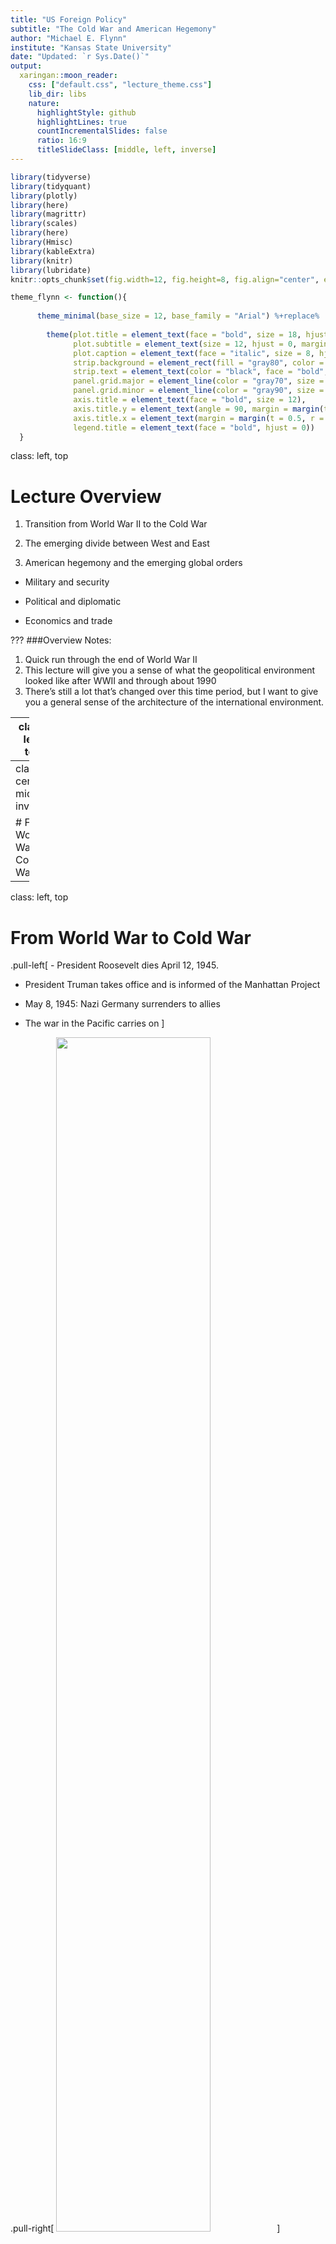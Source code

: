---
title: "US Foreign Policy"
subtitle: "The Cold War and American Hegemony"
author: "Michael E. Flynn"
institute: "Kansas State University"
date: "Updated: `r Sys.Date()`"
output: 
  xaringan::moon_reader:
    css: ["default.css", "lecture_theme.css"]
    lib_dir: libs
    nature:
      highlightStyle: github
      highlightLines: true
      countIncrementalSlides: false
      ratio: 16:9
      titleSlideClass: [middle, left, inverse]
---
```{r include = FALSE, echo = FALSE}
library(tidyverse)
library(tidyquant)
library(plotly)
library(here)
library(magrittr)
library(scales)
library(here)
library(Hmisc)
library(kableExtra)
library(knitr)
library(lubridate)
knitr::opts_chunk$set(fig.width=12, fig.height=8, fig.align="center", echo=FALSE, warning=FALSE, error=FALSE, message=FALSE, dpi=400) 

theme_flynn <- function(){ 
  
      theme_minimal(base_size = 12, base_family = "Arial") %+replace% 
        
        theme(plot.title = element_text(face = "bold", size = 18, hjust = 0, margin = margin(t = 0, b = 0.3, l = 0, r = 0, unit = "cm")),
              plot.subtitle = element_text(size = 12, hjust = 0, margin = margin(t = 0, b = 0.3, l = 0, r = 0, unit = "cm")),
              plot.caption = element_text(face = "italic", size = 8, hjust = 1, margin = margin(t = 0.2, unit = "cm")),
              strip.background = element_rect(fill = "gray80", color = "black"),
              strip.text = element_text(color = "black", face = "bold", margin = margin(t = 0.2, b = 0.2, l = 0.2, r = 0.2, unit = "cm")),
              panel.grid.major = element_line(color = "gray70", size = 0.15),
              panel.grid.minor = element_line(color = "gray90", size = 0.1),
              axis.title = element_text(face = "bold", size = 12),
              axis.title.y = element_text(angle = 90, margin = margin(t = 0, r = 0.5, b = 0, l = 0, unit = "cm")),
              axis.title.x = element_text(margin = margin(t = 0.5, r = 0, b = 0, l = 0, unit = "cm")),
              legend.title = element_text(face = "bold", hjust = 0))
  }
```

class: left, top

# Lecture Overview

1. Transition from World War II to the Cold War 

2. The emerging divide between West and East

3. American hegemony and the emerging global orders

  - Military and security
  
  - Political and diplomatic
  
  - Economics and trade
  
  
???
###Overview Notes:

1. Quick run through the end of World War II
2. This lecture will give you a sense of what the geopolitical environment looked like after WWII and through about 1990
3. There's still a lot that's changed over this time period, but I want to give you a general sense of the architecture of the international environment. 
  
  
  


---
class: left, top

# Key Questions

1. How did the events of the late 19th and early 20th centuries shape the development of the Cold War?

2. Who were some of the key players involved in shaping US foreign policy during the early Cold War years?

3. What were the key features of the US-led global order that emerges after Wolrd War II?



---
class: center, middle, inverse

# From World War to Cold War


---
class: left, top

# From World War to Cold War


.pull-left[
- President Roosevelt dies April 12, 1945. 

- President Truman takes office and is informed of the Manhattan Project

- May 8, 1945: Nazi Germany surrenders to allies

- The war in the Pacific carries on
]

.pull-right[
<img src="../images/franklin-roosevelt.jpg" style="width:70%;">
]



???

# Background

- Truman didn't know about Manhattan Project. Had several run-ins with Secretary of War Henry Stimson when he was in the Senate. Truman was trying to hunt down wasteful programs.




---
class: left, top

# From World War to Cold War

### Japan and the atomic bomb

- Invasion?

- Demonstration?

- Bombing?


???

# Background
- Many argued invasion would be too costly.
- Debate over how best to end war. Three options presented.
- Arsenal initially limited, so demonstration would waste a valuable weapon.
- Also a risk it wouldn't work if demonstrated.
- The decision to use the bomb not just about US and Japan. Also motivated by USSR. US wanted to end the war quickly to avoid Soviet interference in Pacic.




---
class: left, top

# From World War to Cold War

.pull-left[
Henry Stimson

- Secretary of War under Roosevelt and Truman

- Opposes calls for demonstration of atomic weapons

- Influential in selecting targets
]


.pull-right[
<img src="../images/henry-stimson-old.jpg" style="width:70%">
]

???

### Stimson Background
- Previously served as Secretary of War under Howard Taft, and Secretary of State under Herbert Hoover
- Governor-General of Philippines
- Highly influential in shaping US policy during WWII
- Specifically advocated for using nuclear weapons, but opposed targeting sites that were culturally significant. Got Kyoto knocked off the list of potential targets.
- Also suggested sharing nuclear technology with USSR as a means of deating post-war tensions.




---
class: left, top

### From World War to Cold War

.pull-left[
Decision is made to use the bombs

 - Hiroshima bombed on August 6, 1945

- Nagasaki bombed on August 9, 1945

- Japan surrenders on August 14, 1945

To right: Replica of “Fat Man”, bomb dropped on Nagasaki
]

.pull-right[
<img src="../images/fat-man.jpg">
]

???

### Info on bomb's  use
- US Policymakers knew how destructive the bomb could/would be. 
- Didn't fully understand all of the implications re radioactive fallout.



---
class: middle, center, inverse

# The Emerging Divide



---
class: left, top

# The Emerging Divide

Tensions between the US and USSR go back long before World War II

- Longstanding ideological opposition to communism

- Soviet skepticism of Western intensions during war (the second front)

- Soviets want secure borders in Europe

???

### US long opposed to communism.
- Long history of government action against communists domestically
- US troops invaded Russia and attempted to reverse the Russian Revolution in 1917
- The second front. Soviets thought US and UK would wait and let USSR and Germany bleed to death.
- Tehran conference: Soviets long pushed for second front to take pressure off them in East. They agree to press Germans to take pressure off Allied campaign in France.
- Soviets also occupying territory in the East as they move into Germany. Incredibly brutal. Dan Carlin's Hardcore History podcast has good info on this. Lots of murder and rape.
- 1939 Nazi-Soviet Pact/Molotov-Ribbentrop Pact: Germany and USSR divvy up Eastern Europe.
- 1944 Warsaw uprising. Soviets out outskirts of town but let Germans massacre
Poles.




---
class: left, top

# The Emerging Divide

Key post-war events

- Soviets absorb occupied territories, which become the Warsaw Pact States

- British begin cutting aid to Greece and Turkey in 1946

- Soviets making claims on territory in Iran and Turkey

???

### Soviets occupy territory and solidify control.
- British secretly announces to the US in 1946 that it an no longer sustain aid to Greece and Turkey. Greece is currently fghting a civil war, with communist forces on one side.
- Greece holds cultural signifcance to US
- Stalin also attempting to bully US into making concessions in Iran and Turkey. 
- Stalin wants oil concessions and access to warm water ports.
- Iran issue taken to Security Council in 1946. The first serious issue brought before the body. Stalin eventually withdrew.




---
class: center, middle

<img src="../images/percentages-agreement.png" style="width:35%;">


???

### Percentages Agreement
- Fourth Moscow Conference of 1944
- Text: Romania, Greece, Yugoslavia, Hungary, Bulgaria
- Roosevelt's representative not included in these meetings between Churchill and Stalin. FDR protests.
- Churchill demands British sphere in Greece. This comes back to bite them in 1947 when they can no longer support Greeks.





---
class: center, middle

<img src="../images/occupied-germany-map.png" style="width:45%;">

???

### Shows allied occupation zones
- Cream areas are annexed by Poland and USSR, respectively.
- Cream area to left was effectively control by France (Saar Protectorate) but was reintegrated into Germany in 1957.






---
class: left, top

# The Emerging Divide 

.pull-left[
The Truman Doctrine

- First outlined in President Truman’s March 1947 speech before Congress

- Promises to support free peoples resisting tyrannical governments

- Also lays foundations for foreign aid programs by calling for assistance to Greece and Turkey

- To right: President Harry Truman
]

.pull-right[
<img src="../images/harry-truman.jpg" style="width:63%; right:-70px;">
]


???
### Truman Doctrine
- Direct reaction to events in Greece and Turkey
- FDR seemed more optimistic regarding cooperation with Russa. Truman more skeptical.
- "Must be the policy of the United States to support free peoples who are resisting
attempted subjugation by armed minorities or by outside pressures...We must
assist free peoples to work out their own destinies in their own way. (as quoted
in Gaddis 2007, 31)"
- Lays the foundations for economic and military aid programs, which haven't existed before.





---
class: left, top

# The Emerging Divide

.pull-left[
The Marshall Plan

- General George Marshall, Secretary of State under President Truman

- June 1947: Delivered Harvard’s commencement speech. The “opening shot” of the Marshall Plan

- Catalyst for what would become the Organization for Economic Cooperation and Development (OECD)

- To right: General George C. Marshall
]


.pull-right[
<img src="../images/george-marshall.jpeg" style="width:58%; right:-60px; top:-50px;">
]

???
### Marshall Plan
- Builds off of the Truman doctrine
- Europe's economy is in ruins. Hunger and poverty viewed as greater threats than
direct Soviet intervention.
- Calls for massive economic assistance to help rebuild Europe (European Recovery
Program).
- Excerpt from Marshall's speech: "Aside from the demoralizing effect on the world
at large and the possibilities of disturbances arising as a result of the desperation
of the people concerned, the consequences to the economy of the United States
should be apparent to all. It is logical that the United States should do whatever
it is able to do to assist in the return of normal economic health in the world,
without which there can be no political stability and no assured peace. Our policy
is directed not against any country or doctrine but against hunger, poverty, desperation and chaos. Its purpose should be the revival of a working economy in the
world so as to permit the emergence of political and social conditions in which free
institutions can exist. Such assistance, I am convinced, must not be on a piece-
meal basis as various crises develop. Any assistance that this Government may
render in the future should provide a cure rather than a mere palliative. Any government that is willing to assist in the task of recovery will find full co-operation
I am sure, on the part of the United States Government. Any government which
maneuvers to block the recovery of other countries cannot expect help from us.
Furthermore, governments, political parties, or groups which seek to perpetuate
human misery in order to profit therefrom politically or otherwise will encounter
the opposition of the United States." OECD Marshall Plan Speech.
- Soviets invited to partake. They refused.







---
class: left, top

# The Emerging Divide

.pull-left[
George F. Kennan

- Director of Policy Planning, US State Department, Ambassador to the USSR

- Father of containment doctrine

- Author of the “Long Telegram” and the infamous “X Article” in Foreign Affairs

- Emphasis on non-military resistance to Soviet expansion
]

.pull-right[
<img src="../images/george-kennan.jpg" style="width:60%; right:-60px;">
]


???
### George Kennan
- Kennan had been a foreign service officer for years.
- In 1946---Long telegram was about 8,000 words. Ridiculous considering model of
telegraphic delivery.
- Early skeptic of the US' ability to cooperate with the Soviets
- Containment emphasized less militarized resistance to USSR.
- Kennan argued that Soviet rulers justified their rule on the idea that the West
was trying to destroy the USSR/Russian people. The use of military force to
counter them would only play into their narrative, helping to justify the Soviet
regime's harsh domestic policies.
- Kennan opposed NATO for this reason. He believed the formation of an alliance
excluding the USSR would serve as the proof Soviet leaders needed









---
class: left, top

# The Emerging Divide

.pull-left[
Paul Nitze

- Contemporary of George Kennan

- Second Director of Policy Planning

- Primary author of NSC–68

- Supported a more militant version of Kennan’s containment strategy
]

.pull-right[
<img src="../images/paul-nitze.jpg" style="width:65%; right:-40px;">
]

???
### Paul Nitze
- One of the principal authors of NSC-68
- Set out a vision of a more militarized approach to containment
- Kennan opposed this view. 





---
class: left, top

# The Emerging Divide

Later events: 

- Communist coup in Czechoslovakia (1948)

- Yugoslav–Soviet split (1948)

- Communist victory in China (1949)

- USSR detonates atomic bomb (1949)

- Chinese-Soviet Alliance (1950)

- Korean War (1950–1953)

- Communist parties gain strength in Europe after WWII


???
### Other events pave the way for the cold war:
- 1948: Stalin approves communist coup in Czechoslovakia. Had retained democratic government after the war. Czech foreign minister found dead on the ground.Suspicions that communists pushed him.
- 1948: Tito splits with Stalin. US begins giving aid to Tito's regime. Dean Acheson
famously says "he might be a son of a bitch, but he's our son of a bitch."
- Communist Chinese win Civil War in 1949. Nationalists retreat to Taiwan
- Chinese and Soviets form alliance in 1950. Perpetuates idea that there is a monolithic transnational communism bloc
- Korean War. Reinforced idea that USSR would use force to advance communism around the world.
- Economic devastation after WWI also leads to rise in support for communist parties. US worries that communists will gain power through legitimate electoral channels, and will be subservient to USSR.







---
class: center, middle, inverse

# American Hegemony


---
class: left, top

# American Hegemony

### What is hegemony?

--

> Hegemony is a __preponderance of global power__

???

Note that this means a hegemonic power doesn't get everything it wants. But more power helps in bargaining processes. 





---
class: left, top

# American Hegemony

US emerges from World War II with unparalleled economic and military power

Europe, not so much

US foreign policy focuses on three goals:

1. Checking Soviet expansion

2. Promoting recovery of war-torn areas

3. Promoting greater global integration


???
Goal of promoting integration is a reaction to World War I and Western liberal political thought (e.g. Adam Smith, Immanuel Kant, etc.)






---
class: center, middle

```{r dpi=400}
data <- read.csv(here("../../../Data Files/COW Data/NMC_5_0/NMC_5_0.csv")) %>% 
  subset(year == 1945 | year == 1950)

# Comparison
ggplot(data = subset(data, cinc >= 0.01), aes(x = reorder(stateabb, cinc), y = cinc, group = as.factor(year), fill = as.factor(year))) +
  geom_bar(stat = "identity", position = "dodge", color = "black", size = 0.1) +
  theme_flynn() +
  theme(text = element_text(size = 16)) +
  scale_fill_brewer(palette = "Set2") +
  labs(x = "Country",
       y = "CINC Score",
       fill = "Year",
       title = "Countries with minimum 1% CINC score",
       subtitle = "Mind the difference between absolute, relative, and latent capabilities",
       caption = "Data obtained from Correlates of War Project's National Material Capabilities data (v5.0).")

```






---
class: left, top

# American Hegemony

US embarks on a massive order-building project

- The emergent order is often referred to as a “liberal hegemonic” order, or as “liberal internationalism”

- Three central pillars

  - Security

  - Diplomacy and governance

  - Economic


???
### Initial Alternatives
- Talk about the origins of liberal here. Not liberal as in politically liberal.
- Points to classical liberalism
- Two main pillars are in economic and security affairs.
- Also talk about the idea that earlier visions of post-war environment looked different
  - FDR's Four Policemen: US, England, USSR, and China (Also members of
UN Security Council). Emphasized leadership of great powers in spheres of
influence
  - US initially opposed to greater military involvement, but the situation eventually required it, and Europeans requested it. FDR told stalin troops would
be out of Europe within 2 years.





---
class: left, top

# American Hegemony

What does a liberal internationalist/hegemonic order look like?

- It emphasized a few key concepts

- US leadership (with constraints)

- Primacy of a rules-based system of global governance

- Multilateral cooperation and in economic and security affairs


???

### Examples of US leadership and constraints
- US must abide by system it sets up
- John Ikenberry argues that the US had to constrain its behavior to enjoy the long-term benefits of the order it was building.
  - If it did whatever it wanted it would provoke a backlash and would collapse immediately.
  - Getting buy-in and legitimacy was important
- Rules-based system in contrast to pure balance of power that dominated before. Rules more formally outlined/defined.






---
class: left, top

# American Hegemony

### Security affairs:

- North Atlantic Treaty Organization (NATO)

- Central Treaty Organization (CENTO)

- United Nations (UN)

- Southeast Asia Treaty  Organization (SEATO)


???

# Note

- US leaders insisted Europeans had to take the lead in forming NATO
- US has to be asked to join partly to secure domestic support.






---
class: center, middle

<img src="../images/WORPOL3_MAP01.04.jpg" style="width:75%">




---
class: left, top

# American Hegemony

### Diplomatic affairs:

- Establish standards and principles to govern the post-War world

- Provide forum for dispute resolution between states

- Determine the fate of colonial territories and societies




---
class: left, top

# American Hegemony

### Diplomatic affairs:

- United Nations (UN)

  - International Atomic Energy Agency (IAEA)
  
  - World Health Organization
  
  - United Nations Human Rights Council

???

### Notes:

- The idea here was to establish greater coordination between countries
- Resolve problems before they emerged, and do so peacefully
- Coordinate to facilitate greater interactions in other spaces (e.g. economic)






---
class: left, top

# American Hegemony

.pull-left[
Promoting democracy

- US seeking to promote democracy abroad

- Much of this is rooted in opposition to communism

- Much of this effort conflicts with treatment of minority Americans at home

- Many fear that US efforts to promote democracy and the rule of law will be applied unevenly across the international landscape

- To right: James Byrnes, Secretary of State 1945-1947
]

.pull-right[
<img src="../images/james-byrnes.jpg" style="width:60%; left:30px;">
]



???

# Notes on Byrnes, Multilateralism, and Human Rights:

- Secretary of STate. Also a staunch segregationist.

- Brynes served in the House, Senate, and briefly as an associate justice on the US supreme court (though his tenure is the shortest on record). He played an important role in blocking anti-lynching legislation, blocking support for black colleges and universities, and also in maintaining white control over Democratic Party politics in South Carolina.

- The State Department and various US officials worried that the Untied Nations Commission on Human Rights might have the power to investigate human rights abuses within the US. Also worried that it might be able to compel the US to impose equal protections for blacks and other minority groups. Also sought to prevent the commission from having the power to investigate petitions brought by various minority groups.

- US immediately sought to weaken these institutions for fear that they would be used against the US. They also sought to limit petitions to come only from member states (i.e. not from individuals or non-governmental organizations).

- This is exactly what happened---the National Negro Congress brought a petition to the UN on June 6, 1946 that outlined the oppression of black Americans (See Anderson 2003, 80-81).




---
class: center, middle


<figure>
<img src="../images/walter-white.jpg" style="width:350px; height:425px;">
<figcaption> Walter White </figcaption>
</figure>


<figure>
<img src="../images/thurgood-marshall.jpg" style="width:350px; height:425px;">
<figcaption> Thurgood Marshall </figcaption>
</figure>


???

# Notes on NAACP

- We typically think of NAACP as a domestic civil rights organization
- Historian Carol Anderson discusses how the concept of "civil rights" grew out of an effort to avoid red-baiting. 
- The goal was initially to pursue a more general global agenda of human rights.
- Walter White and Thurgood Marshall were two leading figures in the NAACP and were closely engaged with the early formulation of US human rights policy and stance re the United Nations.





---
class: left, top

# American Hegemony


### Economic affairs:

- Promote greater economic integration among all states

- Remove barriers to trade and investment

- Reaction to interwar period and Great Depression and move to autarky 

???

# Notes on economic affairs

- Promoting greater economic integration is a reaction to the Great Depression.
- Policymakers believed that the move to autarky caused WWII.
- What do we mean? Lower tariff barriers is the big thing. Lowering taxes on imports. Think Smoot Hawley Tariff.
- Also inspired by classical liberal thinking. Roosevelt and Truman administrations are filled with people from the Northeastern business and banking sectors. They very much buy into the idea that commerce can create peace.
- They also stand to benefit economically. European economies are in ruins, and the US is the only advanced industrial economy running at full steam. They canstand to gain a lot by getting other states to lower trade barriers, thus making
US goods cheaper to buyers in other countries.
- Foreign aid viewed as an extension of the Western welfare state.







---
class: left, top

# American Hegemony

### Economic affairs:

- Bretton Woods System
  
  - General Agreement on Tariffs and Trade (GATT)

  - World Bank

  - International Monetary Fund (IMF)

???

### Early institutions

- GATT becomes TWO in 1995. Provides a forum for international trade law, tariff negotiations, and dispute resolution.
- World Bank: Originally focused on reconstruction after WWII. Later shifts to focus on development and poverty reduction. 
- IMF: Originally intended to help maintain stable exchange rates and address
balance of payments problems. US dollar was pegged to gold initially, so some
management of the monetary system was still required. Since moving off the gold
standard the IMF is not focused on debt management and balance of payments
crises. Exchange rates were fixed, but could be adjusted (See Oatley).








---
class: center, middle

```{r dpi=400}
data <- read.csv(here("../../../Data Files/COW Data/COW IGO Data/igounit_v2.3.csv")) 
data[data < 0] <- NA
data <- data %>% 
  group_by(year) %>% 
  dplyr::summarise(igocount = n_distinct(ioname))

# Annual count of IGOs
ggplot(data = data, aes(x = year, y = igocount)) +
  geom_area(fill = "deepskyblue", color = "black", size = 0.1, alpha = 0.8) +
  theme_flynn() +
  theme(text = element_text(size = 16)) +
  scale_x_continuous(breaks = seq(1815, 2010, 15), limits = c(1815, 2010)) +
  scale_y_continuous(breaks = seq(0, 350, 50)) +
  labs(x = "Year",
       y = "Count",
       title = "Number of Intergovernmental Organizations, 1815-2005",
       subtitle = "World War II represents an inflection point",
       caption = "Data obtained from Correlates of War Project's IGO data (v2.3)")
```

???

### Note:

- Growth of IGOs also reflects growing interest in global governance
- US participation in multilateral treaties also grows steadily over time, but really takes off in mid-20th century.










---
class: left, top

# American Hegemony

What does all this mean for US foreign policy?

--

Big changes, that’s what!

--

- US forges a series of long-term military alliances
- New economic and military aid programs
- Building up a nuclear arsenal
- Maintaining long-term overseas military deployments
- Maintaining high levels of military spending
- Using military force abroad with greater regularity and intensity
- Focus on political demands from less developed countries
- Economic and monetary policies more tightly entwined with rest of the world
- Policy goals require greater international coordination (i.e. multilateralism)
- Greater attention on disparities between US domestic policies and foreign policies


???

### World is more complicated

- The US is in a position to manage many, many more relationships than in the past, and those issues are increasingly technical in nature (e.g. trade, nuclear weapons, etc.)

- The issue of race relations in the US was a major focus in the lead up to the conferences laying out the United Nations

- Domestic groups used foreign policy statements and international institutions to call attention to domestic injustices

- International actors pointed to US domestic problems with race to undermine its rhetoric for justice, equality, and democracy abroad.



---
class: center, middle

```{r dpi=400}
data <- read.csv(here("../../../Data Files/ATOP V4.0 Data (csv)/atop4_0ddyr.csv")) %>% 
  subset(stateA == 2 & defense == 1) %>% 
  group_by(year) %>% 
  summarise(allies = n_distinct(stateB))

combined <- tibble(year = seq(1815, 2016)) %>% 
  left_join(data) %>% 
  mutate(allies = ifelse(is.na(allies), 0, allies)) 


# US allies over time
ggplot(data = combined, aes(x = year, y = allies)) +
  geom_line() +
  theme_flynn() +
  theme(text = element_text(size = 16)) +
  scale_x_continuous(breaks = seq(1815, 2016, 20)) +
  scale_y_continuous(breaks = seq(0, 70, 10), limits = c(0, 70)) +
  labs(x = "Year",
       y = "Count",
       title = "US defense pacts over time, 1815-2016",
       subtitle = "World War II and the Cold War mark an important turning point",
       caption = "Data obtained from the Alliance Treaty Obligations and Provisions Data, (v4.0)")
  

```



---
class: center, middle

```{r dpi=400}
milper <- read.csv(here("../../../Data Files/COW Data/NMC_5_0/NMC_5_0.csv"))  %>% 
  subset(ccode == 2) %>% 
  mutate(milper.per = milper / tpop)
  
# US military personnel as percent of population
p2 <- ggplot(data = milper, aes(x = year, y = milper.per)) +
  geom_area(fill = "deepskyblue", color = "black") +
  theme_flynn() +
  theme(text = element_text(size = 16)) +
  scale_x_continuous(breaks = seq(1815, 2015, 20)) +
  scale_y_continuous(breaks = seq(0, 0.10, 0.02), limits = c(0, 0.10), labels = percent) +
  labs(x = "Year",
       y = "",
       title = "Military personnel as percentage of total population, 1815-2015",
       subtitle = "Historically the US military has been very small, until the Cold War",
       caption = "Data obtained from the Correlates of War Project National Material Capabilities data (v5.0).\nhttp://www.correlatesofwar.org/data-sets/national-material-capabilities")

p2
```




---
class: center, middle

```{r dpi=400}
milspend <- read.csv(here("../../../Data Files/COW Data/NMC_5_0/NMC_5_0.csv")) %>% 
  subset(ccode == 2 & year >= 1913) 

# Note this uses Consumer Price Index for All Urban Consumers: All Items in U.S. City Average
cpi <- tq_get("CPIAUCNS",
              get = "economic.data",
              from = "1913-01-01",
              to = "2019-01-01") %>% 
  mutate(year = format(date, "%Y")) %>% 
  group_by(year) %>% 
  summarise(cpi = mean(price)) %>% 
  mutate(basevalue = cpi[year==2018],
         cpi = cpi/basevalue,
         year = as.numeric(year))

combined <- milspend %>% 
  left_join(cpi) %>% 
  mutate(milex.cons = milex/cpi)

# US military spending 1913-2015
ggplot(data = combined, aes(x = year, y = milex.cons/1000000)) +
  geom_line() +
  theme_flynn() +
  theme(text = element_text(size = 16)) +
  scale_x_continuous(breaks = seq(1915, 2015, 20)) +
  scale_y_continuous(labels = dollar) +
  labs(x = "Year",
       y = "Billions of 2018 dollars",
       title = "US military spending by year, 1913-2012",
       subtitle = "Military spending was historically very low until the Cold War",
       caption = "Military spending data obtained from Correlates of War Project's National Material Capabilities data (v5.0).\nInflation data obtained from FRED data series CPIAUCNS.")

```

???
###Note: 
- FDR promised Stalin at Tehran conference that US troops would be out of Europe within two years







---
class: left, top

# Accepting American Leadership

European considerations:

- Military weakness
- Economic weakness
- Intra-European competition 


Other Countries:

- US position on Anti-Imperialism
- US rhetoric on self-determination, democracy, and human rights
- Support for particular domestic political and military factions
- Economic and/or military assistance
- Access to American markets


???

### Notes:

- Military Weakness
 - Soviet Union increasingly hostile.
 - Western European militaries exhausted from the war
 - Military capabilities take a long time to rebuild
- Economic Weakness
 - Economies are in ruins. Basic infrastructure and capital need to reaccumulate
 - US aid is a necessity to rebuild. Europeans can't manufacture basic goods.
 - US leadership in military affairs will help ease the burdens on recovering economies, allowing Europeans to divert resources to other ends.
- Intra-European competition
 - US involvement helps to alleviate fears of a security dilemma
 - Reconstruction and rearmament would be uneven, and some countries are more exposed to the USSR than others.
 - US involvement helped to serve as a sort of referee
 - This was particularly important for France and Germany, whose long history made them wary of each other
 
- Other countries:
  - Legacy of Wilson's attitude during Paris negotiations in 1919 still haunts independence movements
  - Many wary of US hypocrisy with respect to the treatment of minorities at home. Disconnect between US behavior and rhetoric
  - Other countries see the US-Soviet rivalry as an opportunity to exploit. Get aid, money, weapons, and access to markets.